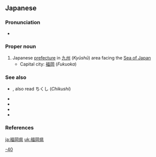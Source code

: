 ==Japanese==
{{ja-kanjitab|ふく|おか|けん}}
{{wikipedia|Fukuoka Prefecture}}
{{wikipedia|lang=ja}}

===Pronunciation===
* {{ja-pron|ふくおかけん|acc=4|acc_ref=NHK}}

===Proper noun===
{{ja-pos|proper|ふくおかけん|kyu=福岡縣|hhira=ふくをかけん}}

# Japanese [[prefecture]] in [[九州]] (''Kyūshū'') area facing the [[Sea of Japan]]
#* Capital city: [[福岡]] (''Fukuoka'')

===See also===
* {{ja-r|筑紫|^つくし}}, also read ちくし (''Chikushi'')
* {{ja-r|筑前|^ちくぜん}}
* {{ja-r|筑後|^ちくご}}
* {{ja-r|豊前|^ぶぜん}}
* {{list:prefectures of Japan/ja}}

===References===
<references/>

[[Category:ja:Prefectures of Japan|-40]]

[[ja:福岡県]]
[[uk:福岡県]]